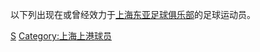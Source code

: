 {{Catnav|頁面分類|...|各國足球|中國足球|中国足球俱乐部球员}}
{{Catnav|頁面分類|...|中国体育|中國足球|中国足球俱乐部球员}}

以下列出现在或曾经效力于[[上海东亚足球俱乐部|上海东亚足球俱乐部]]的足球运动员。

[[Category:效力中国足球俱乐部的球员|S]]
[[Category:上海上港球员|Category:上海上港球员]]